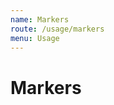 ```yaml
---
name: Markers
route: /usage/markers
menu: Usage
---
```



# Markers

<Playground>
  <div style={{ background: "#efefef", height: 400, width: "100%" }}>
    <ReactGlobe
      data={[
        {
          color: "red",
          coordinates: [1.3521, 103.8198],
          value: 50
        },
        {
          color: "blue",
          coordinates: [40.73061, -73.935242],
          value: 25
        },
        {
          color: "orange",
          coordinates: [37.773972, -122.431297],
          value: 35
        }
      ]}
    />
  </div>
</Playground>
